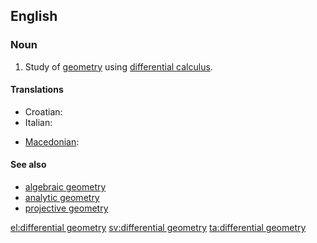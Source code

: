 ==English==
{{wikipedia}}

===Noun===
{{en-noun|-}}

# {{mathematics}} Study of [[geometry]] using [[differential calculus]].

====Translations====
{{trans-top|differential geometry}}
* Croatian: {{t-|hr|diferencijalna geometrija|f}}
* Italian: {{t-|it|geometria differenziale|f}}
{{trans-mid}}
* [[Macedonian]]: {{t|mk|диференцијална геометрија|f|tr=diferencijálna geométrija|xs=Macedonian}}
{{trans-bottom}}

====See also====
* [[algebraic geometry]]
* [[analytic geometry]]
* [[projective geometry]]

[[el:differential geometry]]
[[sv:differential geometry]]
[[ta:differential geometry]]